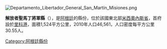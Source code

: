 [[Image:Departamento_Libertador_General_San_Martín_Misiones.png|right]]
{{Coord|26|48|30|S|55|1|20|W|display=title}}

'''解放者聖馬丁將軍縣'''（{{lang-es|Departamento Libertador General San Martín}}），是[[阿根廷|阿根廷]]的縣份，位於該國東北部[[米西奧內斯省_(阿根廷)|米西奧內斯省]]，首府設於[[里科港_(米西奧內斯省)|里科港]]，面積1,524平方公里，2010年人口46,561，人口密度每平方公里30.55人。

{{Argentina-geo-stub}}
[[Category:阿根廷縣份|Category:阿根廷縣份]]